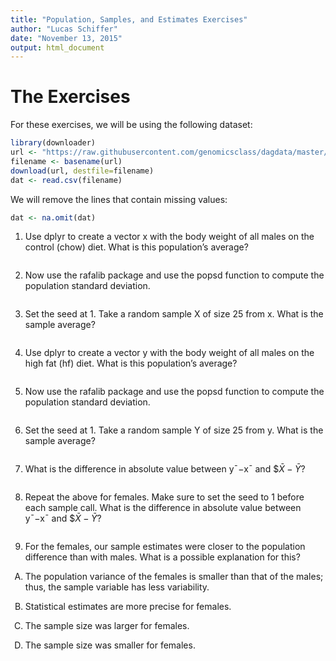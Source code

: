 ```yaml
---
title: "Population, Samples, and Estimates Exercises"
author: "Lucas Schiffer"
date: "November 13, 2015"
output: html_document
---
```


# The Exercises

For these exercises, we will be using the following dataset:

```r
library(downloader) 
url <- "https://raw.githubusercontent.com/genomicsclass/dagdata/master/inst/extdata/mice_pheno.csv"
filename <- basename(url)
download(url, destfile=filename)
dat <- read.csv(filename) 
```

We will remove the lines that contain missing values:

```r
dat <- na.omit(dat)
```

1. Use dplyr to create a vector x with the body weight of all males on the control (chow) diet. What is this population’s average?

```r

```

2. Now use the rafalib package and use the popsd function to compute the population standard deviation.

```r

```

3. Set the seed at 1. Take a random sample X of size 25 from x. What is the sample average?

```r

```

4. Use dplyr to create a vector y with the body weight of all males on the high fat (hf) diet. What is this population’s average?

```r

```

5. Now use the rafalib package and use the popsd function to compute the population standard deviation.

```r

```

6. Set the seed at 1. Take a random sample Y of size 25 from y. What is the sample average?

```r

```

7. What is the difference in absolute value between y¯−x¯ and $$\bar{X}-\bar{Y}$?

```r

```

8. Repeat the above for females. Make sure to set the seed to 1 before each sample call. What is the difference in absolute value between y¯−x¯ and $$\bar{X}-\bar{Y}$?

```r

```

9. For the females, our sample estimates were closer to the population difference than with males. What is a possible explanation for this?

A) The population variance of the females is smaller than that of the males; thus, the sample variable has less variability.

B) Statistical estimates are more precise for females.

C) The sample size was larger for females.

D) The sample size was smaller for females.
